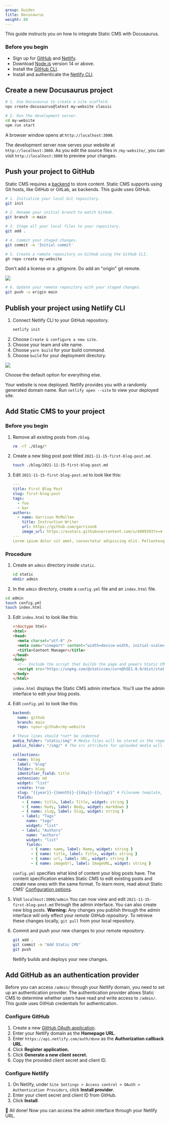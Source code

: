 ```yaml
---
group: Guides
title: Docusaurus
weight: 80
---
```

This guide instructs you on how to integrate Static CMS with Docusaurus.

### Before you begin

* Sign up for [GitHub](www.github.com) and [Netlify](www.netlify.com).
* Download [Node.js](https://nodejs.org/en/download/) version 14 or above.
* Install the [GitHub CLI](https://cli.github.com/).
* Install and authenticate the [Netlify CLI](https://docs.netlify.com/cli/get-started/).

## Create a new Docusaurus project

```bash
# 1. Use Docusaurus to create a site scaffold.
npx create-docusaurus@latest my-website classic

# 2. Run the development server.
cd my-website
npm run start
```

A browser window opens at `http://localhost:3000`. 

The development server now serves your website at `http://localhost:3000`. As you edit the source files in `/my-website/`, you can visit `http://localhost:3000` to preview your changes.

## Push your project to GitHub

Static CMS requires a [backend](/docs/backends-overview/) to store content. Static CMS supports using Git hosts, like GitHub or GitLab, as backends. This guide uses GitHub. 

```bash
# 1. Initialize your local Git repository.  
git init

# 2. Rename your initial branch to match GitHub.
git branch -m main

# 3. Stage all your local files to your repository.
git add . 

# 4. Commit your staged changes.
git commit -m 'Initial commit'

# 5. Create a remote repository on GitHub using the GitHub CLI.
gh repo create my-website
```

Don't add a license or a .gitignore. Do add an "origin" git remote.

![](/img/create-remote-repo.webp)

```bash
# 6. Update your remote repository with your staged changes. 
git push -u origin main
```

## Publish your project using Netlify CLI

1. Connect Netlify CLI to your GitHub repository.
   ```bash
   netlify init
   ```
2. Choose `Create & configure a new site`.
3. Choose your team and site name.
4. Choose `yarn build` for your build command.
5. Choose `build` for your deployment directory.

![](/img/create-remote-repo.webp)

Choose the default option for everything else. 

Your website is now deployed. Netlify provides you with a randomly generated domain name. Run `netlify open --site` to view your deployed site.

## Add Static CMS to your project

### Before you begin

1. Remove all existing posts from `/blog`.
   ```bash 
   rm -rf ./blog/*
   ```
2. Create a new blog post post titled `2021-11-15-first-blog-post.md`.
   ```bash
   touch ./blog/2021-11-15-first-blog-post.md
   ```
3. Edit `2021-11-15-first-blog-post.md` to look like this:
   ```yaml
   ---
   title: First Blog Post
   slug: first-blog-post
   tags:
     - foo
     - bar
   authors:
     - name: Garrison McMullen
       title: Instruction Writer
       url: https://github.com/garrison0
       image_url: https://avatars.githubusercontent.com/u/4089393?v=4
   ---
   Lorem ipsum dolor sit amet, consectetur adipiscing elit. Pellentesque elementum dignissim ultricies. Fusce rhoncus ipsum tempor eros aliquam consequat.
   ```

### Procedure

1. Create an `admin` directory inside `static`.
   ```bash
   cd static
   mkdir admin
   ```
2.  In the `admin` directory, create a `config.yml` file and an `index.html` file.
   ```bash
   cd admin
   touch config.yml
   touch index.html
   ```
3. Edit `index.html` to look like this:
   ```html
   <!doctype html>
   <html>
   <head>
     <meta charset="utf-8" />
     <meta name="viewport" content="width=device-width, initial-scale=1.0" />
     <title>Content Manager</title>
   </head>
   <body>
     <!-- Include the script that builds the page and powers Static CMS -->
     <script src="https://unpkg.com/@staticcms/core@%5E1.0.0/dist/static-cms-core.js"></script>
   </body>
   </html>
   ```
   `index.html` displays the Static CMS admin interface. You'll use the admin interface to edit your blog posts.
4. Edit `config.yml` to look like this: 
   ```yaml
   backend:
     name: github
     branch: main 
     repo: <your-github>/my-website
   
   # These lines should *not* be indented
   media_folder: "static/img" # Media files will be stored in the repo under static/images/uploads
   public_folder: "/img/" # The src attribute for uploaded media will begin with /images/uploads
   
   collections:
   - name: blog
     label: "blog"
     folder: blog
     identifier_field: title
     extension: md
     widget: "list"
     create: true
     slug: "{{year}}-{{month}}-{{day}}-{{slug}}" # Filename template, e.g., YYYY-MM-DD-title.md
     fields:
       - { name: title, label: Title, widget: string }
       - { name: body, label: Body, widget: markdown }
       - { name: slug, label: Slug, widget: string }
       - label: "Tags"
         name: "tags"
         widget: "list"
       - label: "Authors"
         name: "authors" 
         widget: "list"
         fields:
           - { name: name, label: Name, widget: string }
           - { name: title, label: Title, widget: string } 
           - { name: url, label: URL, widget: string } 
           - { name: imageUrl, label: ImageURL, widget: string } 
   ```

   `config.yml` specifies what kind of content your blog posts have. The content specification enables Static CMS to edit existing posts and create new ones with the same format. To learn more, read about Static CMS' [](/docs/configuration-options/)[Configuration options](/docs/configuration-options/).
5. Visit `localhost:3000/admin`
   You can now view and edit `2021-11-15-first-blog-post.md` through the admin interface. You can also create new blog posts. 
   **Warning:** Any changes you publish through the admin interface will only effect your *remote GitHub repository*. To retrieve these changes locally, `git pull` from your local repository.
6. Commit and push your new changes to your remote repository. 
   ```bash
   git add . 
   git commit -m "Add Static CMS"
   git push
   ```
   Netlify builds and deploys your new changes. 

## Add GitHub as an authentication provider

Before you can access `/admin/` through your Netlify domain, you need to set up an authentication provider. The authentication provider allows Static CMS to determine whether users have read and write access to `/admin/`. This guide uses GitHub credentials for authentication. 

### Configure GitHub 

1. Create a new [GitHub OAuth application](https://github.com/settings/applications/new). 
2. Enter your Netlify domain as the **Homepage URL**.
3. Enter `https://api.netlify.com/auth/done` as the **Authorization callback URL**.
4. Click **Register application.**
5. Click **Generate a new client secret.** 
6. Copy the provided client secret and client ID.

### Configure Netlify

1. On Netlify, under `Site Settings > Access control > OAuth > Authentication Providers`, click **Install provider**.
2. Enter your client secret and client ID from GitHub.
3. Click **Install**.

🎉 All done! Now you can access the admin interface through your Netlify URL.
